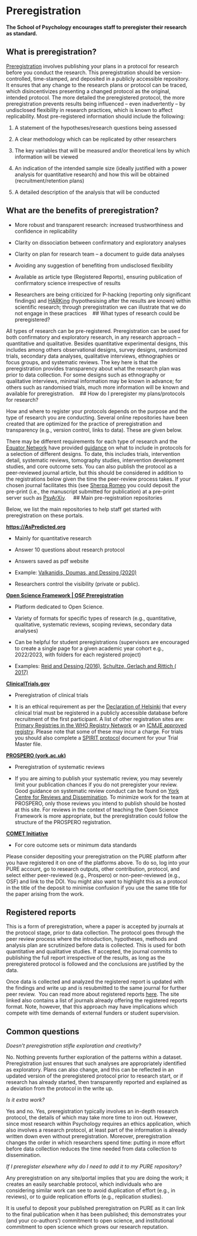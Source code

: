 # Preregistration {#Preregistration}

**The School of Psychology encourages staff to preregister their research as standard.** 

## What is preregistration? 

[Preregistration](https://www.pnas.org/doi/10.1073/pnas.1708274114) involves publishing your plans in a protocol for research before you conduct the research. This preregistration should be version-controlled, time-stamped, and deposited in a publicly accessible repository. It ensures that any change to the research plans or protocol can be traced, which disincentivizes presenting a changed protocol as the original, intended protocol. The more detailed the preregistered protocol, the more preregistration prevents results being influenced -- even inadvertently -- by undisclosed flexibility in research practices, which is known to affect replicability. Most pre-registered information should include the following: 

1.  A statement of the hypotheses/research questions being assessed 

<!-- -->

2.  A clear methodology which can be replicated by other researchers 

<!-- -->

3.  The key variables that will be measured and/or theoretical lens by which information will be viewed 

<!-- -->

4.  An indication of the intended sample size (ideally justified with a power analysis for quantitative research) and how this will be obtained (recruitment/retention plans) 

<!-- -->

5.  A detailed description of the analysis that will be conducted 

<!-- -->

## What are the benefits of preregistration? 

-   More robust and transparent research: increased trustworthiness and confidence in replicability  

-   Clarity on dissociation between confirmatory and exploratory analyses   

-   Clarity on plan for research team -- a document to guide data analyses  

<!-- -->

-   Avoiding any suggestion of benefiting from undisclosed flexibility  

-   Available as article type (Registered Reports), ensuring publication of confirmatory science irrespective of results  

-   Researchers are being criticized for P-hacking (reporting only significant findings) and [HARKing](https://journals.sagepub.com/doi/10.1207/s15327957pspr0203_4) (hypothesising after the results are known) within scientific research; through preregistration we can illustrate that we do not engage in these practices    \## What types of research could be preregistered? 

All types of research can be pre-registered. Preregistration can be used for both confirmatory and exploratory research, in any research approach -- quantitative and qualitative. Besides quantitative experimental designs, this includes among others observational designs, survey designs, randomized trials, secondary data analyses, qualitative interviews, ethnographies or focus groups, and systematic reviews. The key here is that the preregistration provides transparency about what the research plan was prior to data collection. For some designs such as ethnography or qualitative interviews, minimal information may be known in advance; for others such as randomised trials, much more information will be known and available for preregistration.    \## How do I preregister my plans/protocols for research? 

How and where to register your protocols depends on the purpose and the type of research you are conducting. Several online repositories have been created that are optimized for the practice of preregistration and transparency (e.g., version control, links to data). These are given below. 

There may be different requirements for each type of research and the [Equator Network](https://www.equator-network.org/) have provided [guidance](https://www.equator-network.org/?post_type=eq_guidelines&eq_guidelines_study_design=study-protocols&eq_guidelines_clinical_specialty=0&eq_guidelines_report_section=0&s=+) on what to include in protocols for a selection of different designs. To date, this includes trials, intervention detail, systematic reviews, tomography studies, intervention development studies, and core outcome sets. You can also publish the protocol as a peer-reviewed journal article, but this should be considered in addition to the registrations below given the time the peer-review process takes. If your chosen journal facilitates this (see [Sherpa Romeo](https://v2.sherpa.ac.uk/romeo/) you could deposit the pre-print (i.e., the manuscript submitted for publication) at a pre-print server such as [PsyArXiv](https://psyarxiv.com/).     \## Main pre-registration repositories 

Below, we list the main repositories to help staff get started with preregistration on these portals. 

[**https://AsPredicted.org**](https://aspredicted.org/) 

-   Mainly for quantitative research 

-   Answer 10 questions about research protocol

-   Answers saved as pdf website 

-   Example: [Valkanidis, Doumas, and Dessing (2020)](https://aspredicted.org/p6956.pdf) 

-   Researchers control the visibility (private or public). 

[**Open Science Framework \| OSF Preregistration**](https://osf.io/prereg/) 

-   Platform dedicated to Open Science.

```{=html}
<!-- -->
```
-   Variety of formats for specific types of research (e.g., quantitative, qualitative, systematic reviews, scoping reviews, secondary data analyses) 

-   Can be helpful for student preregistrations (supervisors are encouraged to create a single page for a given academic year cohort e.g., 2022/2023, with folders for each registered project) 

-   Examples: [Reid and Dessing (2016)](https://osf.io/sqh36), [Schultze, Gerlach and Rittich ( 2017)](https://osf.io/xvhgg/)

[**ClinicalTrials.gov**](https://clinicaltrials.gov/) 

-   Preregistration of clinical trials 

-   It is an ethical requirement as per the [Declaration of Helsinki](http://www.wma.net/en/30publications/10policies/b3/) that every clinical trial must be registered in a publicly accessible database before recruitment of the first participant. A list of other registration sites are: [Primary Registries in the WHO Registry Network](https://www.who.int/ictrp/network/primary/en/) or an [ICMJE approved registry](http://www.icmje.org/about-icmje/faqs/clinical-trials-registration/). Please note that some of these may incur a charge. For trials you should also complete a [SPIRIT protocol](https://www.equator-network.org/reporting-guidelines/spirit-2013-statement-defining-standard-protocol-items-for-clinical-trials/) document for your Trial Master file. 

[**PROSPERO (york.ac.uk)**](https://www.crd.york.ac.uk/prospero/) 

-   Preregistration of systematic reviews 

```{=html}
<!-- -->
```
-   If you are aiming to publish your systematic review, you may severely limit your publication chances if you do not preregister your review. Good guidance on systematic review conduct can be found on [York Centre for Reviews and Dissemination](https://www.york.ac.uk/media/crd/Systematic_Reviews.pdf). To minimize work for the team at PROSPERO, only those reviews you intend to publish should be hosted at this site. For reviews in the context of teaching the Open Science Framework is more appropriate, but the preregistration could follow the structure of the PROSPERO registration.  

[**COMET Initiative**](https://www.comet-initiative.org/) 

-   For core outcome sets or minimum data standards 

Please consider depositing your preregistration on the PURE platform after you have registered it on one of the platforms above. To do so, log into your PURE account, go to research outputs, other contribution, protocol, and select either peer-reviewed (e.g., Prospero) or non-peer-reviewed (e.g., OSF) and link to the DOI. You might also want to highlight this as a protocol in the title of the deposit to minimise confusion if you use the same title for the paper arising from the work. 

## Registered reports 

This is a form of preregistration, where a paper is accepted by journals at the protocol stage, prior to data collection. The protocol goes through the peer review process where the introduction, hypotheses, methods and analysis plan are scrutinized before data is collected. This is used for both quantitative and qualitative studies. If accepted, the journal commits to publishing the full report irrespective of the results, as long as the preregistered protocol is followed and the conclusions are justified by the data. 

Once data is collected and analyzed the registered report is updated with the findings and write up and is resubmitted to the same journal for further peer review.  You can read more about registered reports [here](https://cos.io/rr/). The site linked also contains a list of journals already offering the registered reports format. Note, however, that this approach may have implications which compete with time demands of external funders or student supervision. 

## Common questions 

*Doesn't preregistration stifle exploration and creativity?* 

No. Nothing prevents further exploration of the patterns within a dataset. Preregistration just ensures that such analyses are appropriately identified as exploratory. Plans can also change, and this can be reflected in an updated version of the preregistered protocol prior to research start, or if research has already started, then transparently reported and explained as a deviation from the protocol in the write up. 

*Is it extra work?* 

Yes and no. Yes, preregistration typically involves an in-depth research protocol, the details of which may take more time to iron out. However, since most research within Psychology requires an ethics application, which also involves a research protocol, at least part of the information is already written down even without preregistration. Moreover, preregistration changes the order in which researchers spend time: putting in more effort before data collection reduces the time needed from data collection to dissemination. 

*If I preregister elsewhere why do I need to add it to my PURE repository?* 

Any preregistration on any site/portal implies that you are doing the work; it creates an easily searchable protocol, which individuals who are considering similar work can see to avoid duplication of effort (e.g., in reviews), or to guide replication efforts (e.g., replication studies). 

It is useful to deposit your published preregistration on PURE as it can link to the final publication when it has been published; this demonstrates your (and your co-authors') commitment to open science, and institutional commitment to open science which grows our research reputation. 
